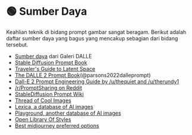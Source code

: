 
# 🟢 Sumber Daya

Keahlian teknik di bidang prompt gambar sangat beragam. Berikut adalah daftar sumber daya yang bagus yang mencakup sebagian dari bidang tersebut.

- [Sumber daya](https://dallery.gallery/prompt-resources-tools-ai-art/) dari Galeri DALLE
- [Stable Diffusion Prompt Book](https://cdn.openart.ai/assets/Stable%20Diffusion%20Prompt%20Book%20From%20OpenArt%2010-28.pdf)
- [Traveler's Guide to Latent Space](https://sweet-hall-e72.notion.site/A-Traveler-s-Guide-to-the-Latent-Space-85efba7e5e6a40e5bd3cae980f30235f)
- [The DALLE 2 Prompt Book](https://dallery.gallery/the-dalle-2-prompt-book/)(@parsons2022dalleprompt)
- [Dall-E 2 Prompt Engineering Guide by /u/thequiet and /u/therundy1](https://docs.google.com/document/d/11WlzjBT0xRpQhP9tFMtxzd0q6ANIdHPUBkMV-YB043U/edit)
- [/r/PromptSharing on Reddit](https://www.reddit.com/r/PromptSharing/)
- [StableDiffusion Prompt Wiki](https://www.reddit.com/r/StableDiffusion/wiki/tutorials)
- [Thread of Cool Images](https://twitter.com/ivonatau/status/1605681809680830464)
- [Lexica, a database of AI images](https://lexica.art)
- [Playground, another database of AI images](https://playgroundai.com)
- [Open Library Of Styles](https://docs.google.com/spreadsheets/d/1cm6239gw1XvvDMRtazV6txa9pnejpKkM5z24wRhhFz0/edit#gid=1057933666)
- [Best midjourney preferred options](https://pastebin.com/5Zsezviq)
